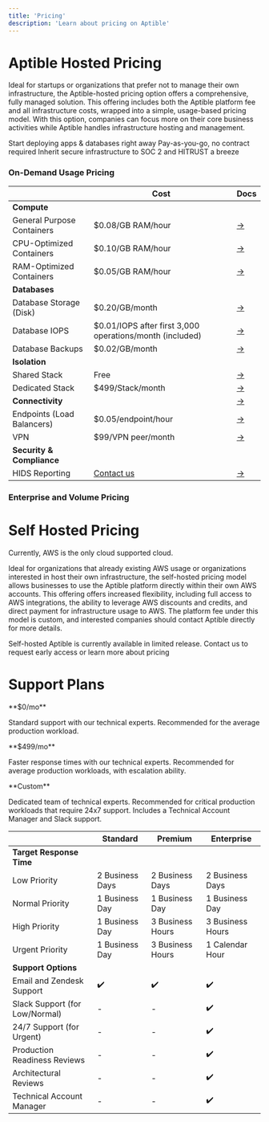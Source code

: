 ```yaml
---
title: 'Pricing'
description: 'Learn about pricing on Aptible'
---
```

# Aptible Hosted Pricing

Ideal for startups or organizations that prefer not to manage their own infrastructure, the Aptible-hosted pricing option offers a comprehensive, fully managed solution. This offering includes both the Aptible platform fee and all infrastructure costs, wrapped into a simple, usage-based pricing model. With this option, companies can focus more on their core business activities while Aptible handles infrastructure hosting and management.

<CardGroup cols={3}>
  <Card title="Get started in minutes" icon="sparkles" iconType="duotone">
  Start deploying apps & databases right away
  </Card>
  <Card title="On-demand Infrastructure" icon="play" iconType="duotone">
  Pay-as-you-go, no contract required   
  </Card>
  <Card title="Inhertiable Compliance" icon="shield-halved" iconType="duotone">
  Inherit secure infrastructure to SOC 2 and HITRUST a breeze
  </Card>
</CardGroup>


### On-Demand Usage Pricing

|  | Cost | Docs |
| ----------- | ---- | ---- |
| **Compute** | | |
| General Purpose Containers | $0.08/GB RAM/hour | [→]() |
| CPU-Optimized Containers | $0.10/GB RAM/hour | [→]() |
| RAM-Optimized Containers | $0.05/GB RAM/hour |[→]() |
| **Databases** | | |
| Database Storage (Disk) | $0.20/GB/month | [→]() |
| Database IOPS | $0.01/IOPS after first 3,000 operations/month (included) |[→]() |
| Database Backups  |$0.02/GB/month | [→]() |
| **Isolation**  | | |
| Shared Stack  | Free | [→]() |
| Dedicated Stack  | $499/Stack/month | [→]() |
| **Connectivity** | | [→]() |
| Endpoints (Load Balancers) | $0.05/endpoint/hour | [→]() |
| VPN | $99/VPN peer/month | [→]() |
| **Security & Compliance** | | |
| HIDS Reporting | [Contact us]() | [→]() |


### Enterprise and Volume Pricing

<Card title="Contact us" icon="message-arrow-up-right" iconType="duotone" href="">

</Card>

# Self Hosted Pricing

<Info> Currently, AWS is the only cloud supported cloud.</Info>


Ideal for organizations that already existing AWS usage or organizations interested in host their own infrastructure, the self-hosted pricing model allows businesses to use the Aptible platform directly within their own AWS accounts. This offering offers increased flexibility, including full access to AWS integrations, the ability to leverage AWS discounts and credits, and direct payment for infrastructure usage to AWS. The platform fee under this model is custom, and interested companies should contact Aptible directly for more details.

<CardGroup cols={3}>
  <Card title="Uniftied Infrastructure" icon="">
    
  </Card>
  <Card title="Full to AWS integrations" icon="">
    
  </Card>
  <Card title="Leverage AWS discounts and credits" icon="">
    
  </Card>
</CardGroup>


<Card title="Request early access" icon="paper-plane-top" iconType="duotone" href="https://www.aptible.com/contact">
Self-hosted Aptible is currently available in limited release. Contact us to request early access or learn more about pricing
</Card>


# Support Plans

<CardGroup cols={3}>
  <Card title="Standard" icon="signal-fair">
  **$0/mo**
  
  Standard support with our technical experts. Recommended for the average production workload.

  </Card>
  <Card title="Premium" icon="signal-good">
   **$499/mo**

  Faster response times with our technical experts. Recommended for average production workloads, with escalation ability.


  </Card>
  <Card title="Enterprise" icon="signal-strong">
  **Custom**

  Dedicated team of technical experts. Recommended for critical production workloads that require 24x7 support. Includes a Technical Account Manager and Slack support.

  </Card>
</CardGroup>

|  | Standard | Premium | Enterprise |
| - | -------- | -------- | --------- |
| **Target Response Time** | | | |
| Low Priority | 2 Business Days |  2 Business Days |  2 Business Days  |
| Normal Priority | 1 Business Day | 1 Business Day | 1 Business Day |
| High Priority |1 Business Day | 3 Business Hours| 3 Business Hours|
| Urgent Priority | 1 Business Day |3 Business Hours | 1 Calendar Hour|
| **Support Options** | | | |
| Email and Zendesk Support | ✔️ | ✔️ | ✔️ |
| Slack Support (for Low/Normal) | - | - | ✔️ |
| 24/7 Support (for Urgent) | - | - | ✔️ |
| Production Readiness Reviews | - | - | ✔️ |
| Architectural Reviews | - | - | ✔️ |
| Technical Account Manager | - | - | ✔️ |


